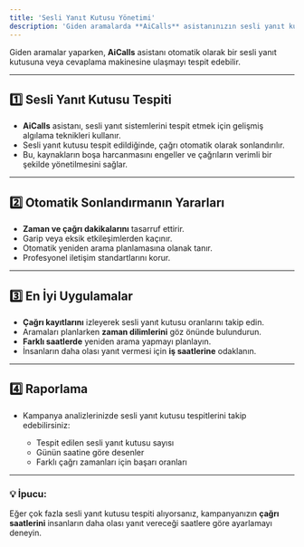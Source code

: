 ```yaml
---
title: 'Sesli Yanıt Kutusu Yönetimi'
description: 'Giden aramalarda **AiCalls** asistanınızın sesli yanıt kutusu tespiti nasıl çalıştığını öğrenin.'
---
```



Giden aramalar yaparken, **AiCalls** asistanı otomatik olarak bir sesli yanıt kutusuna veya cevaplama makinesine ulaşmayı tespit edebilir.

---

## 1️⃣ **Sesli Yanıt Kutusu Tespiti**
- **AiCalls** asistanı, sesli yanıt sistemlerini tespit etmek için gelişmiş algılama teknikleri kullanır.
- Sesli yanıt kutusu tespit edildiğinde, çağrı otomatik olarak sonlandırılır.
- Bu, kaynakların boşa harcanmasını engeller ve çağrıların verimli bir şekilde yönetilmesini sağlar.

---

## 2️⃣ **Otomatik Sonlandırmanın Yararları**
- **Zaman ve çağrı dakikalarını** tasarruf ettirir.
- Garip veya eksik etkileşimlerden kaçınır.
- Otomatik yeniden arama planlamasına olanak tanır.
- Profesyonel iletişim standartlarını korur.

---

## 3️⃣ **En İyi Uygulamalar**
- **Çağrı kayıtlarını** izleyerek sesli yanıt kutusu oranlarını takip edin.
- Aramaları planlarken **zaman dilimlerini** göz önünde bulundurun.
- **Farklı saatlerde** yeniden arama yapmayı planlayın.
- İnsanların daha olası yanıt vermesi için **iş saatlerine** odaklanın.

---

## 4️⃣ **Raporlama**
- Kampanya analizlerinizde sesli yanıt kutusu tespitlerini takip edebilirsiniz:

  - Tespit edilen sesli yanıt kutusu sayısı
  - Günün saatine göre desenler
  - Farklı çağrı zamanları için başarı oranları

---

### 💡 İpucu:
Eğer çok fazla sesli yanıt kutusu tespiti alıyorsanız, kampanyanızın **çağrı saatlerini** insanların daha olası yanıt vereceği saatlere göre ayarlamayı deneyin.
